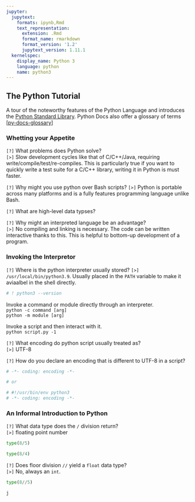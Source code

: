 ```yaml
---
jupyter:
  jupytext:
    formats: ipynb,Rmd
    text_representation:
      extension: .Rmd
      format_name: rmarkdown
      format_version: '1.2'
      jupytext_version: 1.11.1
  kernelspec:
    display_name: Python 3
    language: python
    name: python3
---
```


## The Python Tutorial

A tour of the noteworthy features of the Python Language and introduces the [Python Standard Library](https://docs.python.org/3/library/index.html#library-index). Python Docs also offer a glossary of terms [[py-docs-glossary](https://docs.python.org/3/glossary.html#glossary)]


### Whetting your Appetite

`[?]` What problems does Python solve?  
`[>]` Slow development cycles like that of C/C++/Java, requiring write/compile/test/re-compiles. This is particularly true if you want to quickly write a test suite for a C/C++ library, writing it in Python is must faster.

`[?]` Why might you use python over Bash scripts?
`[>]` Python is portable across many platforms and is a fully features programming language unlike Bash.

`[?]` What are high-level data typses?  

`[?]` Why might an interpreted language be an advantage?  
`[>]` No compiling and linking is necessary. The code can be written interactive thanks to this. This is helpful to bottom-up development of a program.




### Invoking the Interpretor

`[?]` Where is the python interpreter usually stored?
`[>]` `/usr/local/bin/python3.9`. Usually placed in the `PATH` variable to make it aviaalbel in the shell directly.



```python
# ! python3 --version
```

Invoke a command or module directly through an interpreter.  
`python -c command [arg]`  
`python -m module [arg]`  

Invoke a script and then interact with it.  
`python script.py -1`


`[?]` What encoding do python script usually treated as?  
`[>]` UTF-8


`[?]` How do you declare an encoding that is different to UTF-8 in a script? 

```python
# -*- coding: encoding -*-

# or 

# #!/usr/bin/env python3
# -*- coding: encoding -*-
```

### An Informal Introduction to Python

`[?]` What data type does the `/` division return?  
`[>]` floating point number

```python
type(8/5)
```

```python
type(8/4)
```

`[?]` Does floor division `//` yield a `float` data type?  
`[>]` No, always an `int`.

```python
type(8//5)
```

```python
j
```

```python

```
